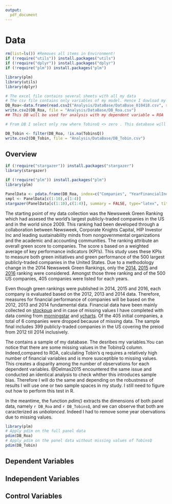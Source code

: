 ```yaml
---
output:
  pdf_document
---
```

# Data 

```r
rm(list=ls()) #Removes all items in Environment!
if (!require("utils")) install.packages("utils")
if (!require("dplyr")) install.packages("dplyr")
if (!require("plm")) install.packages("plm")

library(plm)
library(utils)
library(dplyr)

# The excel file contains several sheets with all my data
# The csv file contains only variables of my model. Hence I dowload my DB with read.csv2
DB_Roa<-data.frame(read.csv2("Analysis/DataBase/DataBase_010418.csv", sep = ";",stringsAsFactors=FALSE, header = TRUE ))
write.csv2(DB_Roa, file = "Analysis/DataBase/DB_Roa.csv")
## This DB will be used for analysis with my dependent variable = ROA

# From DB I select only row where TobinsQ <> zero . This database will be used when my dependent variable = TobinsQ

DB_Tobin <- filter(DB_Roa, !is.na(TobinsQ))
write.csv2(DB_Tobin, file = "Analysis/DataBase/DB_Tobin.csv")
```


## Overview

<!--

To be continued....
* Paragraph on green data

* Paragraph on financial data

** Account vs market measures : I took both
** Definition of ROA and TobinsQ
-->

```r
if (!require("stargazer")) install.packages("stargazer")
library(stargazer)

if (!require("plm")) install.packages("plm")
library(plm)

PanelData <- pdata.frame(DB_Roa, index=c("Companies", "YearFinancialIndicator"))
smpl <- PanelData[c(1:10),c(1:4)]
stargazer(PanelData[c(1:10),c(1:4)], summary = FALSE, type="latex", title = "Sample selection of the data base", label="Smpl", table.placement = "b", digits = 2, header = FALSE) # the agument 'header = FALSE" is really important to remove the citation info of stargazer package"

```

The starting point of my data collection was the Newsweek Green Ranking which had assesed the world’s largest publicly-traded companies in the US and in the world since 2009. This ranking had been developed through a collaboration between Newsweek, Corporate Knights Capital, HIP Investor Inc and leading sustainability minds from nongovernmental organizations and the academic and accounting communities. The ranking attribute an overall green score to companies. The score s based on a weighted average of key performance indicators (KPI's). This study uses these KPIs to measure both green initiatives and green performance of the 500 largest publicly-traded companies in the United States. Due to a methodology change in the 2014 Newsweek Green Rankings, only the [2014](www.newsweek.com/green/worlds-greenest-companies-2014), [2015](http://www.newsweek.com/green-2015/top-green-companies-world-2015) and [2016](http://www.newsweek.com/green-2016/top-green-companies-world-2016) ranking were considered. Amongst those three ranking and of the 500 US companies, 405 companies were listed for each years.


Even though green rankings were published in 2014, 2015 and 2016, each company is evaluated based on the 2012, 2013 and 2014 data. Therefore, measures for financial performance of companies will be based on the 2012, 2013 and 2014 fundamental data. Financial data have been mainly collected on [stockpup](http://www.stockpup.com/) and in case of missing values I have completed with data coming from [morningstar](http://www.morningstar.be/be/default.aspx) and [ycharts](https://ycharts.com/). Of the 405 initial companies, a total of 6 companies were dropped because of missing data. The sample final includes 399 publicly-traded companies in the US covering the preiod from 2012 till 2014 inclusively. 


The \autoref{Smpl} contains a sample of my database. The \autoref{VarDef} desribes my variables.You can notice that there are some missing values in the TobinsQ column. Indeed,compared to ROA, calculating Tobin’s q requires a relatively high number of financial variables and is more susceptible to missing values. This creates a disparity among the number of observations for each dependent variables. @Delmas2015 encountered the same issue and conducted an identical analysis to check whther this introduces sample bias. Therefore I will do the same and depending on the robustness of results I will use one or two sample spaces in my study. I still need to figure out how to perform this test in R.


In the meantime, the function *pdim()* extracts the dimensions of both panel data, namely `r DB_Roa` and `r DB_TobinsQ`, and we can observe that both are caracterized as *unbalanced*. Indeed I had to remove some year obervations due to missing values. 


```r
library(plm)
# Apply pdim on the full panel data 
pdim(DB_Roa)
# Apply pdim on the panel data without missing values of TobinsQ
pdim(DB_Tobin)
```

\newpage

\begin{table}[h]
\centering
\caption{Variable Definition} 
\label{VarDef}
\begin{tabular}{llp{8cm}}
\\[-1.8ex]\hline 
\hline \\[-1.8ex] 
 & Variables & Description \\ 
\hline
1 & Tobin's Q & The ratio of a firm’s market value to the replacement cost of its assets \\ 
2 & Return on Asset & Earnings before interest over total firm assets \\ 
3 & Energy Productivity & Revenue (\$US) / Total Energy Consumption \\ 
4 & Carbon Productivity & Revenue (\$US) / Total Greenhouse gas Emissions (CO2) \\ 
5 & Water Productiviry & Revenue (\$US) / Total water (m3) \\ 
6 & Waste Productivity & Revenue (\$US) / [Total waste generated (metric tonnes)–waste recycled/reused (tones)] \\ 
7 & Sustainability Pay Link & A mechanism to link the remuneration of any member of a company's senior executive team with the achievement of environmental performance targets. The existence of such a link is awarded a score of 100\%. A score of 0\% is attributed if there is no such mechanism in place \\ 
8 & Sustainable Themed Commitment & Refers to the existence of a committee at the Board of Directors level whose mandate is related to the sustainability of the company, including but not limited to environmental matters. A score of 100\% accrues to the company when such link exists and a score of 0\% is attributed if there is no such link in place \\ 
9 & Audit Score & Refers to the case where a company provides evidence that the latest reported environmental metrics were audited by a third party. Newsweek and their research partners award a score of 100\% if such audit has been performed, and a score of 0\% is given when such audit was not performed. \\ 
10 & Leverage & Log of the square of the ratio of long-term debt to common shareholders' equity (shareholders equity minus preferred equity) \\ 
11 & Net Margin & Log of the ratio of earnings to revenue \\ 
12 & Firm Size & Log of total assets \\ 
13 & Industry & Global Industry Classification Standard (GICS) of the firm. The variable take a value from 1 to 10 where 1 = Consumer Discretionary, 2 = Consumer Staples, 3 = Energy, 4 = Financials, 5 = Health Care, 6 = Industrials, 7 = Information Technology, 8 = Materials, 9 = Pharmaceuticals / Biotechnology, 10 = Telecommunication Services and 11 = Utilities \\ 
\hline
\end{tabular}
\end{table}

\newpage

## Dependent Variables
      
## Independent Variables
      
## Control Variables